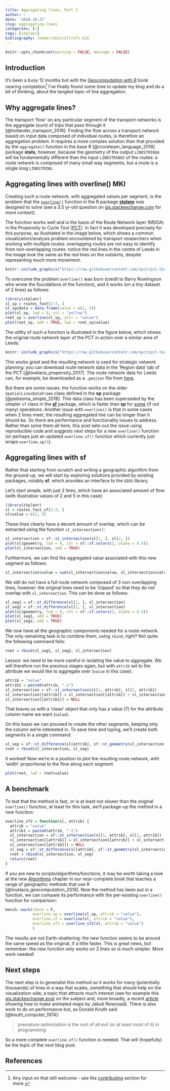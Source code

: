 ```yaml
---
title: Aggregating lines, Part I
author: ~
date: '2018-10-27'
slug: aggregating-lines
categories: [r]
tags: [stplanr]
bibliography: /home/robin/allrefs.bib
---
```


```r
knitr::opts_chunk$set(warning = FALSE, message = FALSE)
```


## Introduction

It's been a busy 12 months but with the [Geocomputation with R](https://geocompr.robinlovelace.net/) book nearing completion^[
Any input on that still welcome - see the [contributing](https://geocompr.robinlovelace.net/index.html#how-to-contribute) section for more.
]
I've finally found some time to update my blog and do a bit of thinking, about the tangled topic of line aggregation.

## Why aggregate lines?

The transport 'flow' on any particular segment of the transport networks is the aggregate (sum) of trips that pass through it [@hollander_transport_2016].
Finding the flow across a transport network based on input data composed of individual routes, is therefore an aggregation problem.
It requires a more complex solution than that provided by the `aggregate()` function in the base R [@rcoreteam_language_2018] package **stats**, however, because the geometry of the output `LINESTRING`s will be fundamentally different than the input `LINESTRINGS` of the routes: a route network is composed of many small way segments, but a route is a single long `LINESTRING`.

## Aggregating lines with overline() MKI

Creating such a route network, with aggregated values per segment, is the problem that the [`overline()`](https://ropensci.github.io/stplanr/reference/overline.html) function in the R package [**stplanr**](https://github.com/ropensci/stplanr) was designed to solve (see a 3.5 yr-old question on [gis.stackexchange.com](https://gis.stackexchange.com/questions/139681/overlaying-lines-and-aggregating-their-values-for-overlapping-segments) for more context).

The function works well and is the basis of the Route Network layer (MSOA) in the Propensity to Cycle Tool ([PCT](http://www.pct.bike/)).
In fact it was developed precisely for this purpose, as illustrated in the image below, which shows a common visualization/analysis problem encountered by transport researchers when working with multiple routes: overlapping routes are not easy to identify from non-overlapping routes:
notice the red lines in the centre of Leeds in the image look the same as the red lines on the outskirts, despite representing much more movement.

```r
knitr::include_graphics("https://raw.githubusercontent.com/npct/pct-team/master/figures/early.png")
```

To overcome the problem `overline()` was born (credit to Barry Rowlingson who wrote the foundations of the function), and it works (on a tiny dataset of 2 lines) as follows:

```r
library(stplanr)
sl_sp = routes_fast[2:3, ]
sl_sp@data = data.frame(value = c(2, 5))
plot(sl_sp, lwd = 9, col = "yellow")
rnet_sp = overline(sl_sp, attr = "value")
plot(rnet_sp, add = TRUE, lwd = rnet_sp$value)
```

The utility of such a function is illustrated in the figure below, which shows the original route network layer of the PCT in action over a similar area of Leeds:

```r
knitr::include_graphics("https://raw.githubusercontent.com/npct/pct-team/master/figures/fastest-net-headingly.png")
```

This works great and the resulting network is used for strategic network planning: you can download route network data in the 'Region data' tab of the PCT [@lovelace_propensity_2017]. The route network data for Leeds can, for example, be downloaded as a `.geojson` file from [here](https://github.com/npct/pct-outputs-regional-notR/raw/master/commute/msoa/west-yorkshire/rnet.geojson). 

But there are some issues: the function works on the older `SpatialLinesDataFrame` class defined in the **sp** package [@pebesma_simple_2018].
This data class has been superseded by the simpler `sf` class in the [**sf**](https://github.com/r-spatial/sf) package, which is faster than **sp** for [some](https://github.com/ATFutures/geobench) (if not many) operations.
Another issue with `overline()` is that in some cases when 2 lines meet, the resulting aggregated line can be longer than it should be.
So there are performance and functionality issues to address.
Rather than solve them all here, this post sets-out the issue using reproducible code and suggests next steps for a new `overline()` function (or perhaps just an updated `overline.sf()` function which currently just wraps `overline.sp()`).

## Aggregating lines with sf

Rather that starting from scratch and writing a geographic algorithm from the ground-up, we will start by exploring solutions provided by existing packages, notably **sf**, which provides an interface to the `GEOS` library.

Let's start simple, with just 2 lines, which have an associated amount of flow (with illustrative values of 2 and 5 in this case):

```r
library(stplanr)
sl = routes_fast_sf[2:3, ]
sl$value = c(2, 5)
```

These lines clearly have a decent amount of overlap, which can be extracted using the function `st_intersection()`:

```r
sl_intersection = sf::st_intersection(sl[1, ], sl[2, ])
plot(sl$geometry, lwd = 9, col = sf::sf.colors(2, alpha = 0.5))
plot(sl_intersection, add = TRUE)
```

Furthermore, we can find the aggregated value associated with this new segment as follows:

```r
sl_intersection$value = sum(sl_intersection$value, sl_intersection$value.1)
```

We still do not have a full route network composed of 3 non-overlapping lines, however:
the original lines need to be 'clipped' so that they do not overlap with `sl_intersection`.
This can be done as follows:

```r
sl_seg1 = sf::st_difference(sl[1, ], sl_intersection)
sl_seg2 = sf::st_difference(sl[2, ], sl_intersection)
plot(sl$geometry, lwd = 9, col = sf::sf.colors(2, alpha = 0.5))
plot(sl_seg1, add = TRUE)
plot(sl_seg2, add = TRUE)
```

We now have all the geographic components needed for a route network.
The only remaining task is to combine them, using `rbind`, right?
Not quite: the following command fails:

```r
rnet = rbind(sl_seg1, sl_seg2, sl_intersection)
```

Lesson: we need to be more careful in isolating the value to aggregate.
We will therefore run the previous stages again, but with `attrib` set to the attribute we would like to aggregate over (`value` in this case):

```r
attrib = "value"
attrib1 = paste0(attrib, ".1")
sl_intersection = sf::st_intersection(sl[1, attrib], sl[2, attrib])
sl_intersection[[attrib]] = sl_intersection[[attrib]] + sl_intersection[[attrib1]]
sl_intersection[[attrib1]] = NULL
```

That leaves us with a 'clean' object that only has a value (7) for the attribute column name we want (`value`).

On this basis we can proceed to create the other segments, keeping only the column we're interested in. To save time and typing, we'll create both segments in a single command:

```r
sl_seg = sf::st_difference(sl[attrib], sf::st_geometry(sl_intersection))
rnet = rbind(sl_intersection, sl_seg)
```

It worked! Now we're in a position to plot the resulting route network, with 'width' proportional to the flow along each segment:

```r
plot(rnet, lwd = rnet$value)
```

## A benchmark

To test that the method is fast, or is at least not slower than the original `overline()` function, at least for this task, we'll package-up the method in a new function:

```r
overline_sf2 = function(sl, attrib) {
  attrib = "value"
  attrib1 = paste0(attrib, ".1")
  sl_intersection = sf::st_intersection(sl[1, attrib], sl[2, attrib])
  sl_intersection[[attrib]] = sl_intersection[[attrib]] + sl_intersection[[attrib1]]
  sl_intersection[[attrib1]] = NULL
  sl_seg = sf::st_difference(sl[attrib], sf::st_geometry(sl_intersection))
  rnet = rbind(sl_intersection, sl_seg)
  return(rnet)
}
```

If you are new to scripts/algorithms/functions, it may be worth taking a look at the new [Algorithms](https://geocompr.robinlovelace.net/algorithms.html) chapter in our near-complete book that teaches a range of geographic methods that use R [@lovelace_geocomputation_2019].
Now the method has been put in a function, we can compare its performance with the per-existing `overline()` function for comparison:

```r
bench::mark(check = F,
            overline.sp = overline(sl_sp, attrib = "value"),
            overline.sf = overline(sl, attrib = "value"),
            overline_sf2 = overline_sf2(sl, attrib = "value")
            )
```

The results are not Earth-shattering: the new function seems to be around the same speed as the original, if a little faster.
This is great news, but remember: the new function only works on 2 lines so is much simpler. 
More work needed!

## Next steps

The next step is to generalist this method so it works for many (potentially thousands) of lines in a way that scales, something that should help on the visualization side, a topic that attracts much interest (see for example this [gis.stackexchange post](https://gis.stackexchange.com/questions/778/representation-of-network-flows) on the subject and, more broadly, a recent [article](https://nowosad.github.io/post/maps-distortion/) showing how to make animated maps by Jakub Nowosad).
There is also work to do on performance but, as Donald Knuth said [@knuth_computer_1974]:

> premature optimization is the root of all evil (or at least most of it) in programming

So a more complete `overline.sf()` function is needed. 
That will (hopefully) be the topic of the next blog post.

## References
